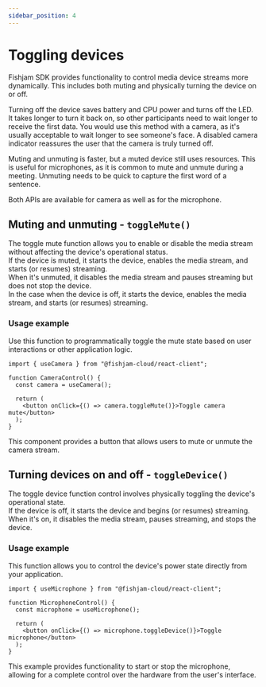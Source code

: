 ```yaml
---
sidebar_position: 4
---
```


# Toggling devices

Fishjam SDK provides functionality to control media device streams more dynamically. This includes both muting and physically turning the device on or off.

Turning off the device saves battery and CPU power and turns off the LED.
It takes longer to turn it back on, so other participants need to wait longer to receive the first data.
You would use this method with a camera, as it's usually acceptable to wait longer to see someone's face.
A disabled camera indicator reassures the user that the camera is truly turned off.

Muting and unmuting is faster, but a muted device still uses resources.
This is useful for microphones, as it is common to mute and unmute during a meeting.
Unmuting needs to be quick to capture the first word of a sentence.

Both APIs are available for camera as well as for the microphone.

## Muting and unmuting - `toggleMute()`

The toggle mute function allows you to enable or disable the media stream without affecting the device's operational status.  
If the device is muted, it starts the device, enables the media stream, and starts (or resumes) streaming.  
When it's unmuted, it disables the media stream and pauses streaming but does not stop the device.  
In the case when the device is off, it starts the device, enables the media stream, and starts (or resumes) streaming.

### Usage example

Use this function to programmatically toggle the mute state based on user interactions or other application logic.

```tsx
import { useCamera } from "@fishjam-cloud/react-client";

function CameraControl() {
  const camera = useCamera();

  return (
    <button onClick={() => camera.toggleMute()}>Toggle camera mute</button>
  );
}
```

This component provides a button that allows users to mute or unmute the camera stream.

## Turning devices on and off - `toggleDevice()`

The toggle device function control involves physically toggling the device's operational state.  
If the device is off, it starts the device and begins (or resumes) streaming.  
When it's on, it disables the media stream, pauses streaming, and stops the device.

### Usage example

This function allows you to control the device's power state directly from your application.

```tsx
import { useMicrophone } from "@fishjam-cloud/react-client";

function MicrophoneControl() {
  const microphone = useMicrophone();

  return (
    <button onClick={() => microphone.toggleDevice()}>Toggle microphone</button>
  );
}
```

This example provides functionality to start or stop the microphone, allowing for a complete control over the hardware from the user's interface.
